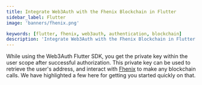 ```yaml
---
title: Integrate Web3Auth with the Fhenix Blockchain in Flutter
sidebar_label: Flutter
image: 'banners/fhenix.png'

keywords: [flutter, fhenix, web3auth, authentication, blockchain]
description: 'Integrate Web3Auth with the Fhenix Blockchain in Flutter | Embedded Wallets'
---
```



<SEO
  title="Integrate Web3Auth with the Fhenix Blockchain in Flutter"
  description="Integrate Web3Auth with the Fhenix Blockchain in Flutter | Embedded Wallets"
  image="https://web3auth.io/docs/banners/fhenix.png"
  slug="/embedded-wallets/connect-blockchain/evm/fhenix/flutter"
/>

While using the Web3Auth Flutter SDK, you get the private key within the user scope after successful authorization. This private key can be used to retrieve the user's address, and interact with [Fhenix](https://www.fhenix.io/) to make any blockchain calls. We have highlighted a few here for getting you started quickly on that.

<EVMInteraction />
